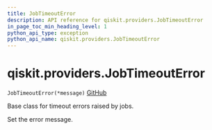 ```yaml
---
title: JobTimeoutError
description: API reference for qiskit.providers.JobTimeoutError
in_page_toc_min_heading_level: 1
python_api_type: exception
python_api_name: qiskit.providers.JobTimeoutError
---
```


# qiskit.providers.JobTimeoutError

<span id="qiskit.providers.JobTimeoutError" />

`JobTimeoutError(*message)` [GitHub](https://github.com/qiskit/qiskit/tree/stable/0.22/qiskit/providers/exceptions.py "view source code")

Base class for timeout errors raised by jobs.

Set the error message.

